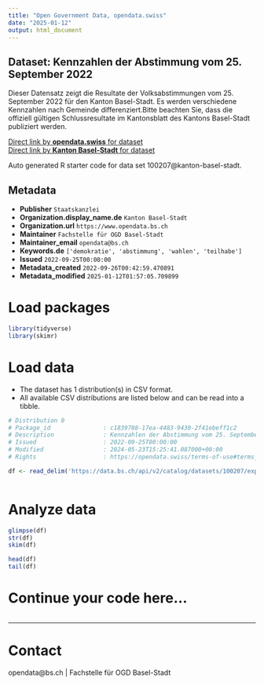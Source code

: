 ```yaml
---
title: "Open Government Data, opendata.swiss"
date: "2025-01-12"
output: html_document
---
```


## Dataset: Kennzahlen der Abstimmung vom 25. September 2022

Dieser Datensatz zeigt die Resultate der Volksabstimmungen vom 25. September 2022 für den Kanton Basel-Stadt. Es werden verschiedene Kennzahlen nach Gemeinde differenziert.[](https://data.bs.ch/explore/dataset/100071/)Bitte beachten Sie, dass die offiziell gültigen Schlussresultate im Kantonsblatt des Kantons Basel-Stadt publiziert werden.

[Direct link by **opendata.swiss** for dataset](https://opendata.swiss/de/dataset/kennzahlen-der-abstimmung-vom-25-september-2022)<br>
[Direct link by **Kanton Basel-Stadt** for dataset](https://data.bs.ch/explore/dataset/100207/)

Auto generated R starter code for data set 100207@kanton-basel-stadt.

## Metadata

- **Publisher** `Staatskanzlei`
- **Organization.display_name.de** `Kanton Basel-Stadt`
- **Organization.url** `https://www.opendata.bs.ch`
- **Maintainer** `Fachstelle für OGD Basel-Stadt`
- **Maintainer_email** `opendata@bs.ch`
- **Keywords.de** `['demokratie', 'abstimmung', 'wahlen', 'teilhabe']`
- **Issued** `2022-09-25T00:00:00`
- **Metadata_created** `2022-09-26T00:42:59.470891`
- **Metadata_modified** `2025-01-12T01:57:05.709899`


# Load packages

```r

library(tidyverse)
library(skimr)

```

# Load data

-   The dataset has 1 distribution(s) in CSV format.
-   All available CSV distributions are listed below and can be read into a tibble.

```r

# Distribution 0
# Package_id               : c1839788-17ea-4483-9430-2f41ebeff1c2
# Description              : Kennzahlen der Abstimmung vom 25. September 2022 (csv)
# Issued                   : 2022-09-25T00:00:00
# Modified                 : 2024-05-23T15:25:41.087000+00:00
# Rights                   : https://opendata.swiss/terms-of-use#terms_by

df <- read_delim('https://data.bs.ch/api/v2/catalog/datasets/100207/exports/csv?use_labels=true')



```

# Analyze data

```r

glimpse(df)
str(df)
skim(df)

head(df)
tail(df)

```

# Continue your code here...

```r

```

------------------------------------------------------------------------

# Contact

opendata@bs.ch | Fachstelle für OGD Basel-Stadt
